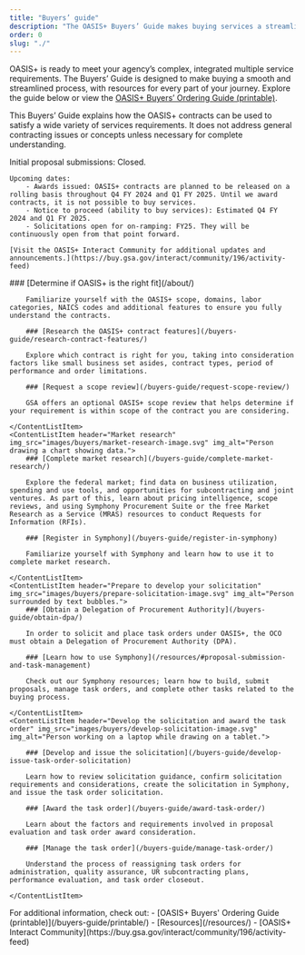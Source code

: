 ```yaml
---
title: "Buyers’ guide"
description: "The OASIS+ Buyers’ Guide makes buying services a streamlined process. Find resources for every part of your ordering journey."
order: 0
slug: "./"
---
```


OASIS+ is ready to meet your agency’s complex, integrated multiple service requirements. The Buyers’ Guide is designed to make buying a smooth and streamlined process, with resources for every part of your journey. Explore the guide below or view the [OASIS+ Buyers’ Ordering Guide (printable)](/buyers-guide/printable/).

This Buyers’ Guide explains how the OASIS+ contracts can be used to satisfy a wide variety of services requirements. It does not address general contracting issues or concepts unless necessary for complete understanding.

<Alert heading="Announcements and upcoming dates">
    Initial proposal submissions: Closed.

    Upcoming dates:
        - Awards issued: OASIS+ contracts are planned to be released on a rolling basis throughout Q4 FY 2024 and Q1 FY 2025. Until we award contracts, it is not possible to buy services.
        - Notice to proceed (ability to buy services): Estimated Q4 FY 2024 and Q1 FY 2025.
        - Solicitations open for on-ramping: FY25. They will be continuously open from that point forward.

    [Visit the OASIS+ Interact Community for additional updates and announcements.](https://buy.gsa.gov/interact/community/196/activity-feed)
</Alert>

<ContentList>
    <ContentListItem header="Acquisition planning" img_src="images/buyers/acq-planning-image.svg" img_alt="Two people examining a diagram.">
        ### [Determine if OASIS+ is the right fit](/about/)

        Familiarize yourself with the OASIS+ scope, domains, labor categories, NAICS codes and additional features to ensure you fully understand the contracts.

        ### [Research the OASIS+ contract features](/buyers-guide/research-contract-features/)

        Explore which contract is right for you, taking into consideration factors like small business set asides, contract types, period of performance and order limitations.

        ### [Request a scope review](/buyers-guide/request-scope-review/)

        GSA offers an optional OASIS+ scope review that helps determine if your requirement is within scope of the contract you are considering.

    </ContentListItem>
    <ContentListItem header="Market research" img_src="images/buyers/market-research-image.svg" img_alt="Person drawing a chart showing data.">
        ### [Complete market research](/buyers-guide/complete-market-research/)

        Explore the federal market; find data on business utilization, spending and use tools, and opportunities for subcontracting and joint ventures. As part of this, learn about pricing intelligence, scope reviews, and using Symphony Procurement Suite or the free Market Research as a Service (MRAS) resources to conduct Requests for Information (RFIs).

        ### [Register in Symphony](/buyers-guide/register-in-symphony)

        Familiarize yourself with Symphony and learn how to use it to complete market research.

    </ContentListItem>
    <ContentListItem header="Prepare to develop your solicitation" img_src="images/buyers/prepare-solicitation-image.svg" img_alt="Person surrounded by text bubbles.">
        ### [Obtain a Delegation of Procurement Authority](/buyers-guide/obtain-dpa/)

        In order to solicit and place task orders under OASIS+, the OCO must obtain a Delegation of Procurement Authority (DPA).

        ### [Learn how to use Symphony](/resources/#proposal-submission-and-task-management)

        Check out our Symphony resources; learn how to build, submit proposals, manage task orders, and complete other tasks related to the buying process.

    </ContentListItem>
    <ContentListItem header="Develop the solicitation and award the task order" img_src="images/buyers/develop-solicitation-image.svg" img_alt="Person working on a laptop while drawing on a tablet.">

        ### [Develop and issue the solicitation](/buyers-guide/develop-issue-task-order-solicitation)

        Learn how to review solicitation guidance, confirm solicitation requirements and considerations, create the solicitation in Symphony, and issue the task order solicitation.

        ### [Award the task order](/buyers-guide/award-task-order/)

        Learn about the factors and requirements involved in proposal evaluation and task order award consideration.

        ### [Manage the task order](/buyers-guide/manage-task-order/)

        Understand the process of reassigning task orders for administration, quality assurance, UR subcontracting plans, performance evaluation, and task order closeout.

    </ContentListItem>
</ContentList>

<SummaryBox header="Can’t find what you’re looking for?">
    For additional information, check out:
        - [OASIS+ Buyers' Ordering Guide (printable)](/buyers-guide/printable/)
        - [Resources](/resources/)
        - [OASIS+ Interact Community](https://buy.gsa.gov/interact/community/196/activity-feed)
</SummaryBox>
